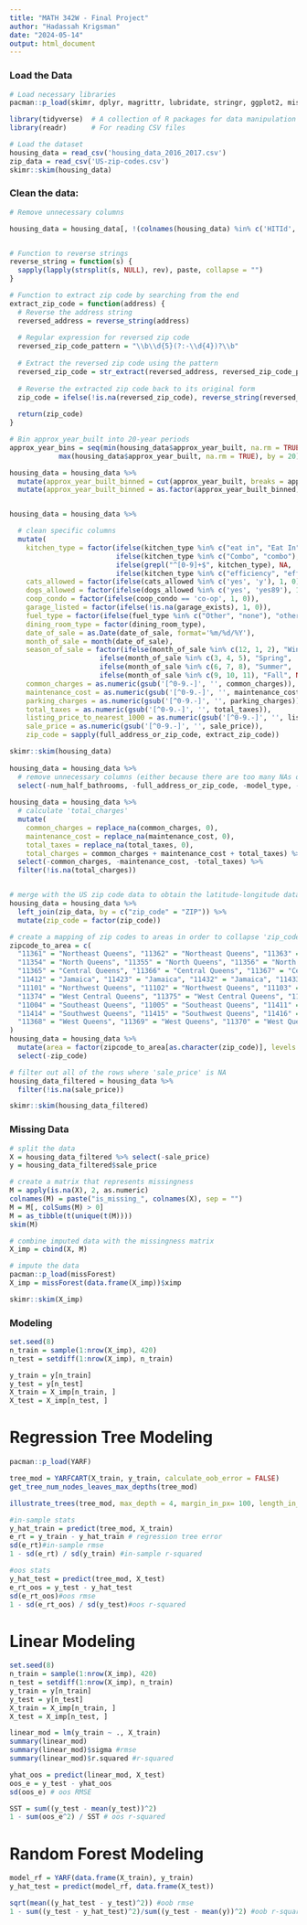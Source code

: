 ```yaml
---
title: "MATH 342W - Final Project"
author: "Hadassah Krigsman"
date: "2024-05-14"
output: html_document
---
```


### Load the Data
```r

# Load necessary libraries
pacman::p_load(skimr, dplyr, magrittr, lubridate, stringr, ggplot2, missForest)

library(tidyverse)  # A collection of R packages for data manipulation and visualization
library(readr)      # For reading CSV files

# Load the dataset
housing_data = read_csv('housing_data_2016_2017.csv')
zip_data = read_csv('US-zip-codes.csv')
skimr::skim(housing_data)

```

### Clean the data:

```r

# Remove unnecessary columns

housing_data = housing_data[, !(colnames(housing_data) %in% c('HITId', 'HITTypeId', 'Title', 'Description', 'Keywords', 'Reward', 'CreationTime', 'MaxAssignments', 'RequesterAnnotation', 'AssignmentDurationInSeconds', 'AutoApprovalDelayInSeconds', 'Expiration', 'NumberOfSimilarHITs', 'LifetimeInSeconds', 'AssignmentId', 'WorkerId', 'AssignmentStatus', 'AcceptTime', 'SubmitTime', 'AutoApprovalTime', 'ApprovalTime', 'RejectionTime', 'RequesterFeedback', 'WorkTimeInSeconds', 'LifetimeApprovalRate', 'Last30DaysApprovalRate', 'Last7DaysApprovalRate', 'URL', 'url'))]


# Function to reverse strings
reverse_string = function(s) {
  sapply(lapply(strsplit(s, NULL), rev), paste, collapse = "")
}

# Function to extract zip code by searching from the end
extract_zip_code = function(address) {
  # Reverse the address string
  reversed_address = reverse_string(address)
  
  # Regular expression for reversed zip code
  reversed_zip_code_pattern = "\\b\\d{5}(?:-\\d{4})?\\b"
  
  # Extract the reversed zip code using the pattern
  reversed_zip_code = str_extract(reversed_address, reversed_zip_code_pattern)
  
  # Reverse the extracted zip code back to its original form
  zip_code = ifelse(!is.na(reversed_zip_code), reverse_string(reversed_zip_code), NA)
  
  return(zip_code)
}

# Bin approx_year_built into 20-year periods
approx_year_bins = seq(min(housing_data$approx_year_built, na.rm = TRUE), 
            max(housing_data$approx_year_built, na.rm = TRUE), by = 20)

housing_data = housing_data %>%
  mutate(approx_year_built_binned = cut(approx_year_built, breaks = approx_year_bins, include.lowest = TRUE, right = FALSE)) %>%
  mutate(approx_year_built_binned = as.factor(approx_year_built_binned))


housing_data = housing_data %>%

  # clean specific columns
  mutate(
    kitchen_type = factor(ifelse(kitchen_type %in% c("eat in", "Eat In", "Eat in", "eatin"), "eat-in",
                          ifelse(kitchen_type %in% c("Combo", "combo"), "combo",
                          ifelse(grepl("^[0-9]+$", kitchen_type), NA,
                          ifelse(kitchen_type %in% c("efficiency", "efficiency kitchen", "efficiemcy", "efficiency ktchen"), "efficiency", kitchen_type))))),
    cats_allowed = factor(ifelse(cats_allowed %in% c('yes', 'y'), 1, 0)),
    dogs_allowed = factor(ifelse(dogs_allowed %in% c('yes', 'yes89'), 1, 0)),
    coop_condo = factor(ifelse(coop_condo == 'co-op', 1, 0)),
    garage_listed = factor(ifelse(!is.na(garage_exists), 1, 0)),
    fuel_type = factor(ifelse(fuel_type %in% c("Other", "none"), "other", fuel_type)),
    dining_room_type = factor(dining_room_type),
    date_of_sale = as.Date(date_of_sale, format='%m/%d/%Y'),
    month_of_sale = month(date_of_sale),
    season_of_sale = factor(ifelse(month_of_sale %in% c(12, 1, 2), "Winter",
                      ifelse(month_of_sale %in% c(3, 4, 5), "Spring",
                      ifelse(month_of_sale %in% c(6, 7, 8), "Summer",
                      ifelse(month_of_sale %in% c(9, 10, 11), "Fall", NA))))),
    common_charges = as.numeric(gsub('[^0-9.-]', '', common_charges)),
    maintenance_cost = as.numeric(gsub('[^0-9.-]', '', maintenance_cost)),
    parking_charges = as.numeric(gsub('[^0-9.-]', '', parking_charges)),
    total_taxes = as.numeric(gsub('[^0-9.-]', '', total_taxes)),
    listing_price_to_nearest_1000 = as.numeric(gsub('[^0-9.-]', '', listing_price_to_nearest_1000)), 
    sale_price = as.numeric(gsub('[^0-9.-]', '', sale_price)),
    zip_code = sapply(full_address_or_zip_code, extract_zip_code))

skimr::skim(housing_data)
 
housing_data = housing_data %>% 
  # remove unnecessary columns (either because there are too many NAs or because we just don't need them)
  select(-num_half_bathrooms, -full_address_or_zip_code, -model_type, -date_of_sale, -month_of_sale, -listing_price_to_nearest_1000, -garage_exists, -approx_year_built)
  
housing_data = housing_data %>%
  # calculate 'total_charges'
  mutate(
    common_charges = replace_na(common_charges, 0),
    maintenance_cost = replace_na(maintenance_cost, 0),
    total_taxes = replace_na(total_taxes, 0),
    total_charges = common_charges + maintenance_cost + total_taxes) %>%
  select(-common_charges, -maintenance_cost, -total_taxes) %>% 
  filter(!is.na(total_charges))


# merge with the US zip code data to obtain the latitude-longitude data
housing_data = housing_data %>%
  left_join(zip_data, by = c("zip_code" = "ZIP")) %>%
  mutate(zip_code = factor(zip_code))

# create a mapping of zip codes to areas in order to collapse 'zip_code'
zipcode_to_area = c(
  "11361" = "Northeast Queens", "11362" = "Northeast Queens", "11363" = "Northeast Queens", "11364" = "Northeast Queens",
  "11354" = "North Queens", "11355" = "North Queens", "11356" = "North Queens", "11357" = "North Queens", "11358" = "North Queens", "11359" = "North Queens", "11360" = "North Queens",
  "11365" = "Central Queens", "11366" = "Central Queens", "11367" = "Central Queens",
  "11412" = "Jamaica", "11423" = "Jamaica", "11432" = "Jamaica", "11433" = "Jamaica", "11434" = "Jamaica", "11435" = "Jamaica", "11436" = "Jamaica",
  "11101" = "Northwest Queens", "11102" = "Northwest Queens", "11103" = "Northwest Queens", "11104" = "Northwest Queens", "11105" = "Northwest Queens", "11106" = "Northwest Queens",
  "11374" = "West Central Queens", "11375" = "West Central Queens", "11379" = "West Central Queens", "11385" = "West Central Queens",
  "11004" = "Southeast Queens", "11005" = "Southeast Queens", "11411" = "Southeast Queens", "11413" = "Southeast Queens", "11422" = "Southeast Queens", "11426" = "Southeast Queens", "11427" = "Southeast Queens", "11428" = "Southeast Queens", "11429" = "Southeast Queens",
  "11414" = "Southwest Queens", "11415" = "Southwest Queens", "11416" = "Southwest Queens", "11417" = "Southwest Queens", "11418" = "Southwest Queens", "11419" = "Southwest Queens", "11420" = "Southwest Queens", "11421" = "Southwest Queens",
  "11368" = "West Queens", "11369" = "West Queens", "11370" = "West Queens", "11372" = "West Queens", "11373" = "West Queens", "11377" = "West Queens", "11378" = "West Queens"
)
housing_data = housing_data %>%
  mutate(area = factor(zipcode_to_area[as.character(zip_code)], levels = unique(zipcode_to_area))) %>%
  select(-zip_code)

# filter out all of the rows where 'sale_price' is NA
housing_data_filtered = housing_data %>%
  filter(!is.na(sale_price))

skimr::skim(housing_data_filtered)

```
### Missing Data

```r

# split the data
X = housing_data_filtered %>% select(-sale_price)
y = housing_data_filtered$sale_price

# create a matrix that represents missingness
M = apply(is.na(X), 2, as.numeric)
colnames(M) = paste("is_missing_", colnames(X), sep = "")
M = M[, colSums(M) > 0]
M = as_tibble(t(unique(t(M))))
skim(M)

# combine imputed data with the missingness matrix
X_imp = cbind(X, M)

# impute the data
pacman::p_load(missForest)
X_imp = missForest(data.frame(X_imp))$ximp

skimr::skim(X_imp)


```

### Modeling

```r
set.seed(8)
n_train = sample(1:nrow(X_imp), 420)
n_test = setdiff(1:nrow(X_imp), n_train)

y_train = y[n_train]
y_test = y[n_test]
X_train = X_imp[n_train, ]
X_test = X_imp[n_test, ]
```

# Regression Tree Modeling

```r
pacman::p_load(YARF)

tree_mod = YARFCART(X_train, y_train, calculate_oob_error = FALSE)
get_tree_num_nodes_leaves_max_depths(tree_mod)

illustrate_trees(tree_mod, max_depth = 4, margin_in_px= 100, length_in_px_per_half_split = 40, open_file = TRUE)

#in-sample stats
y_hat_train = predict(tree_mod, X_train)
e_rt = y_train - y_hat_train # regression tree error
sd(e_rt)#in-sample rmse
1 - sd(e_rt) / sd(y_train) #in-sample r-squared

#oos stats
y_hat_test = predict(tree_mod, X_test)
e_rt_oos = y_test - y_hat_test
sd(e_rt_oos)#oos rmse
1 - sd(e_rt_oos) / sd(y_test)#oos r-squared

```

# Linear Modeling

```r
set.seed(8)
n_train = sample(1:nrow(X_imp), 420)
n_test = setdiff(1:nrow(X_imp), n_train)
y_train = y[n_train]
y_test = y[n_test]
X_train = X_imp[n_train, ]
X_test = X_imp[n_test, ]

linear_mod = lm(y_train ~ ., X_train)
summary(linear_mod)
summary(linear_mod)$sigma #rmse
summary(linear_mod)$r.squared #r-squared

yhat_oos = predict(linear_mod, X_test)
oos_e = y_test - yhat_oos
sd(oos_e) # oos RMSE

SST = sum((y_test - mean(y_test))^2)
1 - sum(oos_e^2) / SST # oos r-squared

```
# Random Forest Modeling

```r
model_rf = YARF(data.frame(X_train), y_train)
y_hat_test = predict(model_rf, data.frame(X_test))

sqrt(mean((y_hat_test - y_test)^2)) #oob rmse
1 - sum((y_test - y_hat_test)^2)/sum((y_test - mean(y))^2) #oob r-squared

```